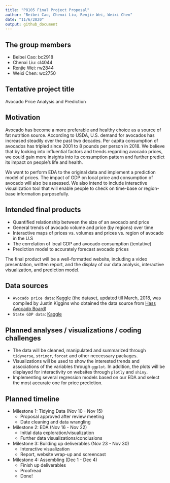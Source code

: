 ```yaml
---
title: "P8105 Final Project Proposal"
author: "Beibei Cao, Chenxi Liu, Renjie Wei, Weixi Chen"
date: "11/6/2020"
output: github_document
---
```


## The group members
* Beibei Cao: bc2918
* Chenxi Liu: cl4044
* Renjie Wei: rw2844
* Weixi Chen: wc2750

## Tentative project title
Avocado Price Analysis and Prediction

## Motivation
Avocado has become a more preferable and healthy choice as a source of fat nutrition source. According to USDA, U.S. demand for avocados has increased steadily over the past two decades. Per capita consumption of avocados has tripled since 2001 to 8 pounds per person in 2018. We believe that by looking into influential factors and trends regarding avocado prices, we could gain more insights into its consumption pattern and further predict its impact on people's life and health. 

We want to perform EDA to the original data and implement a prediction model of prices. The impact of GDP on local price and consumption of avocado will also be assessed. We also intend to include interactive visualization tool that will enable people to check on time-base or region-base information purposefully.  

## Intended final products
* Quantified relationship between the size of an avocado and price
* General trends of avocado volume and price (by regions) over time
* Interactive maps of prices vs. volumes and prices vs. region of avocado in the U.S
* The correlation of local GDP and avocado consumption (tentative)
* Prediction model to accurately forecast avocado prices

The final product will be a well-formatted website, including a video presentation, written report, and the display of our data analysis, interactive visualization, and prediction model.

## Data sources
* `Avocado price data`: [Kaggle](https://www.kaggle.com/neuromusic/avocado-prices) (the dataset, updated till March, 2018, was compiled by Justin Kiggins who obtained the data source from [Hass Avocado Board](https://hassavocadoboard.com/)) 
* `State GDP data`: [Kaggle](https://www.kaggle.com/solorzano/gdp-per-capita-in-us-states?select=bea-gdp-by-state.csv)

## Planned analyses / visualizations / coding challenges
* The data will be cleaned, manipulated and summarized through `tidyverse`, `stringr`, `forcat` and other neccessary packages. 
* Visualizations will be used to show the interested trends and associations of the variables through `ggplot`. In addition, the plots will be displayed for interactivity on websites through `plotly` and `shiny`. 
* Implementing several regression models based on our EDA and select the most accurate one for price prediction.

## Planned timeline
* Milestone 1: Tidying Data (Nov 10 - Nov 15)
    + Proposal approved after review meeting
    + Date cleaning and data wrangling 
  
* Milestone 2: EDA  (Nov 16 - Nov 22)
    + Initial data exploration/visualization 
    + Further data visualizations/conclusions
  
* Milestone 3: Building up deliverables (Nov 23 - Nov 30)
    + Interactive visualization
    + Report, website wrap-up and screencast
  
* Milestone 4: Assembling (Dec 1 - Dec 4)
    + Finish up deliverables
    + Proofread
    + Done!

